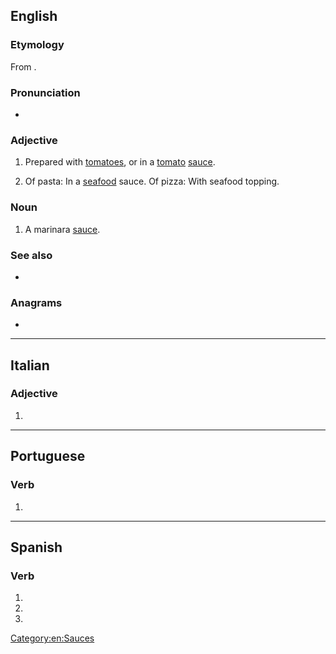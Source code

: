 {{also|marinará}}
==English==

===Etymology===
{{root|en|ine-pro|*mer- (sea)}}
From {{der|en|it|[[alla]] [[marinaro|marinara]]||sailor style}}.

===Pronunciation===
* {{audio|en|en-au-marinara.ogg|Audio (AU)}}

===Adjective===
{{en-adj|-}}

# Prepared with [[tomatoes]], or in a [[tomato]] [[sauce]].
# {{lb|en|Australia}} Of pasta: In a [[seafood]] sauce. Of pizza: With seafood topping.

===Noun===
{{en-noun|~}}

# A marinara [[sauce]].

===See also===
* {{projectlink|wikipedia}}

===Anagrams===
* {{anagrams|en|a=aaaimnrr|armarian}}

[[Category:en:Sauces]]

----

==Italian==

===Adjective===
{{head|it|adjective form|g=f-s}}

# {{inflection of|it|marinaro||f|s}}

----

==Portuguese==

===Verb===
{{head|pt|verb form}}

# {{pt-verb-form-of|marinar}}

----

==Spanish==

===Verb===
{{head|es|verb form}}

# {{es-verb form of|ending=ar|mood=subjunctive|tense=imperfect|sera=ra|pers=1|number=singular|marinar}}
# {{es-verb form of|ending=ar|mood=subjunctive|tense=imperfect|sera=ra|pers=2|formal=yes|number=singular|marinar}}
# {{es-verb form of|ending=ar|mood=subjunctive|tense=imperfect|sera=ra|pers=3|number=singular|marinar}}